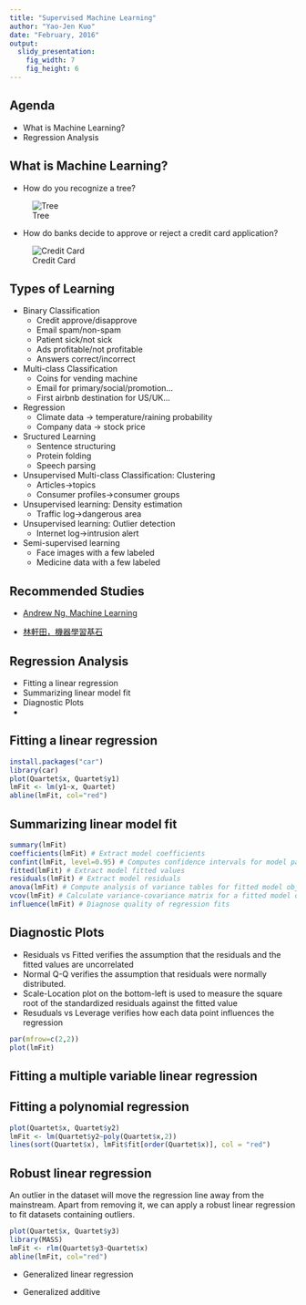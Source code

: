 ```yaml
---
title: "Supervised Machine Learning"
author: "Yao-Jen Kuo"
date: "February, 2016"
output:
  slidy_presentation:
    fig_width: 7
    fig_height: 6
---
```


## Agenda

* What is Machine Learning?
* Regression Analysis

## What is Machine Learning?

* How do you recognize a tree?

![Tree](images/tree.jpg)

* How do banks decide to approve or reject a credit card application?

![Credit Card](images/CreditCards.jpg)

## Types of Learning

* Binary Classification
    * Credit approve/disapprove
    * Email spam/non-spam
    * Patient sick/not sick
    * Ads profitable/not profitable
    * Answers correct/incorrect
* Multi-class Classification
    * Coins for vending machine
    * Email for primary/social/promotion...
    * First airbnb destination for US/UK...
* Regression
    * Climate data -> temperature/raining probability
    * Company data -> stock price
* Sructured Learning
    * Sentence structuring
    * Protein folding
    * Speech parsing
* Unsupervised Multi-class Classification: Clustering
    * Articles->topics
    * Consumer profiles->consumer groups
* Unsupervised learning: Density estimation
    * Traffic log->dangerous area
* Unsupervised learning: Outlier detection
    * Internet log->intrusion alert
* Semi-supervised learning
    * Face images with a few labeled
    * Medicine data with a few labeled

## Recommended Studies

* [Andrew Ng, Machine Learning](https://www.coursera.org/learn/machine-learning)

* [林軒田，機器學習基石](https://www.youtube.com/user/hsuantien/playlists)

## Regression Analysis

* Fitting a linear regression
* Summarizing linear model fit
* Diagnostic Plots
* 

## Fitting a linear regression

```r
install.packages("car")
library(car)
plot(Quartet$x, Quartet$y1)
lmFit <- lm(y1~x, Quartet)
abline(lmFit, col="red")
```

## Summarizing linear model fit

```r
summary(lmFit)
coefficients(lmFit) # Extract model coefficients
confint(lmFit, level=0.95) # Computes confidence intervals for model parameters.
fitted(lmFit) # Extract model fitted values
residuals(lmFit) # Extract model residuals
anova(lmFit) # Compute analysis of variance tables for fitted model object
vcov(lmFit) # Calculate variance-covariance matrix for a fitted model object
influence(lmFit) # Diagnose quality of regression fits
```

## Diagnostic Plots

* Residuals vs Fitted verifies the assumption that the residuals and the fitted values are uncorrelated
* Normal Q-Q verifies the assumption that residuals were normally distributed.
* Scale-Location plot on the bottom-left is used to measure the square root of the standardized residuals against the fitted value
* Resuduals vs Leverage verifies how each data point influences the regression

```r
par(mfrow=c(2,2))
plot(lmFit)
```

## Fitting a multiple variable linear regression

## Fitting a polynomial regression

```r
plot(Quartet$x, Quartet$y2)
lmFit <- lm(Quartet$y2~poly(Quartet$x,2))
lines(sort(Quartet$x), lmFit$fit[order(Quartet$x)], col = "red")
```

## Robust linear regression

An outlier in the dataset will move the regression line away from the mainstream. Apart from
removing it, we can apply a robust linear regression to fit datasets containing outliers.

```r
plot(Quartet$x, Quartet$y3)
library(MASS)
lmFit <- rlm(Quartet$y3~Quartet$x)
abline(lmFit, col="red")
```

* Generalized linear regression

* Generalized additive

## 